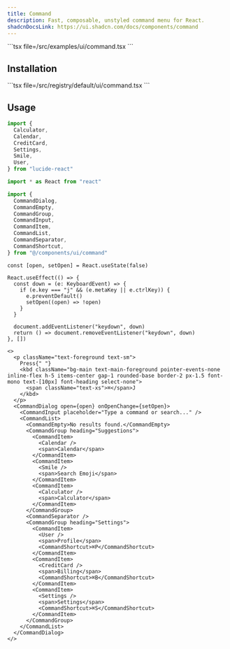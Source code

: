 ```yaml
---
title: Command
description: Fast, composable, unstyled command menu for React.
shadcnDocsLink: https://ui.shadcn.com/docs/components/command
---
```


<ComponentPreview component="command">
  ```tsx file=<rootDir>/src/examples/ui/command.tsx
  ```
</ComponentPreview>

## Installation

<Installation component="command">
  ```tsx file=<rootDir>/src/registry/default/ui/command.tsx
  ```
</Installation>

## Usage

```ts
import {
  Calculator,
  Calendar,
  CreditCard,
  Settings,
  Smile,
  User,
} from "lucide-react"

import * as React from "react"

import {
  CommandDialog,
  CommandEmpty,
  CommandGroup,
  CommandInput,
  CommandItem,
  CommandList,
  CommandSeparator,
  CommandShortcut,
} from "@/components/ui/command"
```

```tsx
const [open, setOpen] = React.useState(false)

React.useEffect(() => {
  const down = (e: KeyboardEvent) => {
    if (e.key === "j" && (e.metaKey || e.ctrlKey)) {
      e.preventDefault()
      setOpen((open) => !open)
    }
  }

  document.addEventListener("keydown", down)
  return () => document.removeEventListener("keydown", down)
}, [])
```

```tsx
<>
  <p className="text-foreground text-sm">
    Press{" "}
    <kbd className="bg-main text-main-foreground pointer-events-none inline-flex h-5 items-center gap-1 rounded-base border-2 px-1.5 font-mono text-[10px] font-heading select-none">
      <span className="text-xs">⌘</span>J
    </kbd>
  </p>
  <CommandDialog open={open} onOpenChange={setOpen}>
    <CommandInput placeholder="Type a command or search..." />
    <CommandList>
      <CommandEmpty>No results found.</CommandEmpty>
      <CommandGroup heading="Suggestions">
        <CommandItem>
          <Calendar />
          <span>Calendar</span>
        </CommandItem>
        <CommandItem>
          <Smile />
          <span>Search Emoji</span>
        </CommandItem>
        <CommandItem>
          <Calculator />
          <span>Calculator</span>
        </CommandItem>
      </CommandGroup>
      <CommandSeparator />
      <CommandGroup heading="Settings">
        <CommandItem>
          <User />
          <span>Profile</span>
          <CommandShortcut>⌘P</CommandShortcut>
        </CommandItem>
        <CommandItem>
          <CreditCard />
          <span>Billing</span>
          <CommandShortcut>⌘B</CommandShortcut>
        </CommandItem>
        <CommandItem>
          <Settings />
          <span>Settings</span>
          <CommandShortcut>⌘S</CommandShortcut>
        </CommandItem>
      </CommandGroup>
    </CommandList>
  </CommandDialog>
</>
```